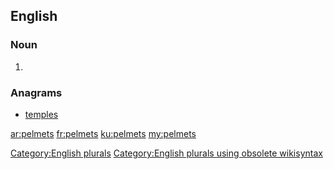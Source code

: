 ==English==

===Noun===
{{head|en}}

# {{plural of|pelmet}}

===Anagrams===
* [[temples#English|temples]]

[[Category:English plurals]][[Category:English plurals using obsolete wikisyntax]]

[[ar:pelmets]]
[[fr:pelmets]]
[[ku:pelmets]]
[[my:pelmets]]